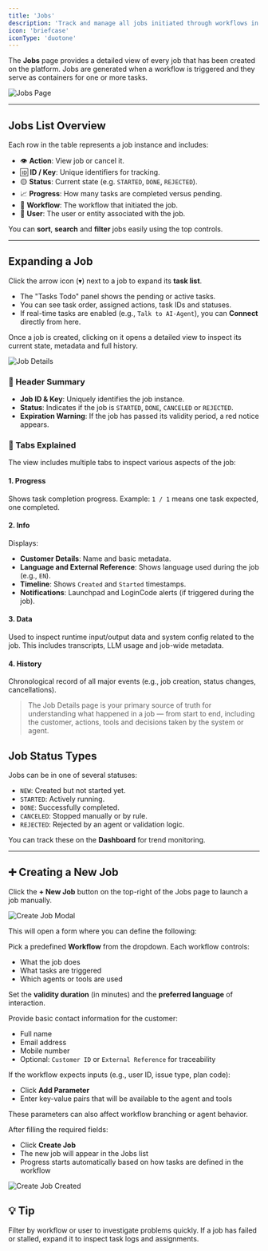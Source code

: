 ```yaml
---
title: 'Jobs'
description: 'Track and manage all jobs initiated through workflows in Agentix.'
icon: 'briefcase'
iconType: 'duotone'
---
```


The **Jobs** page provides a detailed view of every job that has been created on the platform. Jobs are generated when a workflow is triggered and they serve as containers for one or more tasks.

![Jobs Page](/user-guide/images/jobs.png)

---

## Jobs List Overview

Each row in the table represents a job instance and includes:

- 👁️ **Action**: View job or cancel it.
- 🆔 **ID / Key**: Unique identifiers for tracking.
- 🟡 **Status**: Current state (e.g. `STARTED`, `DONE`, `REJECTED`).
- 📈 **Progress**: How many tasks are completed versus pending.
- 🔄 **Workflow**: The workflow that initiated the job.
- 👤 **User**: The user or entity associated with the job.

You can **sort**, **search** and **filter** jobs easily using the top controls.

---

## Expanding a Job

Click the arrow icon (▾) next to a job to expand its **task list**.

- The "Tasks Todo" panel shows the pending or active tasks.
- You can see task order, assigned actions, task IDs and statuses.
- If real-time tasks are enabled (e.g., `Talk to AI-Agent`), you can **Connect** directly from here.

Once a job is created, clicking on it opens a detailed view to inspect its current state, metadata and full history.

![Job Details](/user-guide/images/job-details.png)


### 🧾 Header Summary

- **Job ID & Key**: Uniquely identifies the job instance.
- **Status**: Indicates if the job is `STARTED`, `DONE`, `CANCELED` or `REJECTED`.
- **Expiration Warning**: If the job has passed its validity period, a red notice appears.


### 📂 Tabs Explained

The view includes multiple tabs to inspect various aspects of the job:

#### 1. **Progress**
Shows task completion progress. Example: `1 / 1` means one task expected, one completed.

#### 2. **Info**
Displays:
- **Customer Details**: Name and basic metadata.
- **Language and External Reference**: Shows language used during the job (e.g., `EN`).
- **Timeline**: Shows `Created` and `Started` timestamps.
- **Notifications**: Launchpad and LoginCode alerts (if triggered during the job).

#### 3. **Data**
Used to inspect runtime input/output data and system config related to the job. This includes transcripts, LLM usage and job-wide metadata.

#### 4. **History**
Chronological record of all major events (e.g., job creation, status changes, cancellations).


> The Job Details page is your primary source of truth for understanding what happened in a job — from start to end, including the customer, actions, tools and decisions taken by the system or agent.


## Job Status Types

Jobs can be in one of several statuses:

- `NEW`: Created but not started yet.
- `STARTED`: Actively running.
- `DONE`: Successfully completed.
- `CANCELED`: Stopped manually or by rule.
- `REJECTED`: Rejected by an agent or validation logic.

You can track these on the **Dashboard** for trend monitoring.


---
## ➕ Creating a New Job

Click the **+ New Job** button on the top-right of the Jobs page to launch a job manually.

![Create Job Modal](/user-guide/images/new-job.png)

This will open a form where you can define the following:

<Steps>
<Step title="Select a Workflow">

Pick a predefined **Workflow** from the dropdown. Each workflow controls:

- What the job does
- What tasks are triggered
- Which agents or tools are used

Set the **validity duration** (in minutes) and the **preferred language** of interaction.

</Step>

<Step title="Enter Customer Information">
Provide basic contact information for the customer:

- Full name
- Email address
- Mobile number
- Optional: `Customer ID` or `External Reference` for traceability
</Step>

<Step title="Add Input Parameters">

If the workflow expects inputs (e.g., user ID, issue type, plan code):

- Click **Add Parameter**
- Enter key-value pairs that will be available to the agent and tools

These parameters can also affect workflow branching or agent behavior.

</Step>

<Step title="Create the Job" icon="check">

After filling the required fields:

- Click **Create Job**
- The new job will appear in the Jobs list
- Progress starts automatically based on how tasks are defined in the workflow

![Create Job Created](/user-guide/images/job-created.png)


</Step>
</Steps>

## 💡 Tip

Filter by workflow or user to investigate problems quickly. If a job has failed or stalled, expand it to inspect task logs and assignments.